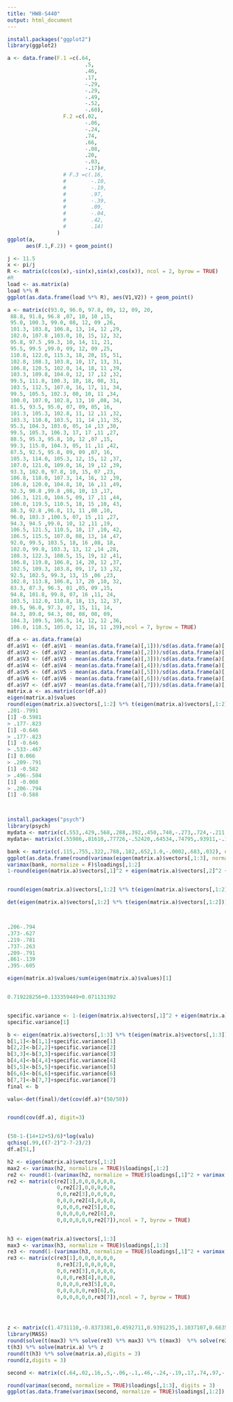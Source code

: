 ```yaml
---
title: "HW8-S440"
output: html_document
---
```


```r
install.packages("ggplot2")
library(ggplot2)

a <- data.frame(F.1 =c(.64,
                         .5,
                         .46,
                         .17,
                         -.29,
                         -.29,
                         -.49,
                         -.52,
                         -.60),
                  F.2 =c(.02,
                         -.06,
                         -.24,
                         .74,
                         .66,
                         -.08,
                         .20,
                         -.03,
                         -.17)#,
                  # F.3 =c(.16,
                  #        -.10,
                  #        -.19,
                  #        .97,
                  #        -.39,
                  #        .09,
                  #        -.04,
                  #        .42,
                  #        .14)
                )
ggplot(a,
      aes(F.1,F.2)) + geom_point()

```

```r
j <- 11.5
x <- pi/j
R <- matrix(c(cos(x),-sin(x),sin(x),cos(x)), ncol = 2, byrow = TRUE)
#R
load <- as.matrix(a)
load %*% R
ggplot(as.data.frame(load %*% R), aes(V1,V2)) + geom_point()

```


```r

a <- matrix(c(93.0, 96.0, 97.8, 09, 12, 09, 20,
 88.8, 91.8, 96.8 ,07, 10, 10 ,15,
 95.0, 100.3, 99.0, 08, 12, 09 ,26,
 101.3, 103.8, 106.8, 13, 14, 12 ,29,
 102.0, 107.8 ,103.0, 10, 15, 12, 32,
 95.8, 97.5 ,99.3, 10, 14, 11, 21,
 95.5, 99.5 ,99.0, 09, 12, 09 ,25,
 110.8, 122.0, 115.3, 18, 20, 15, 51,
 102.8, 108.3, 103.8, 10, 17, 13, 31,
 106.8, 120.5, 102.0, 14, 18, 11 ,39,
 103.3, 109.8, 104.0, 12, 17 ,12 ,32,
 99.5, 111.8, 100.3, 10, 18, 08, 31,
 103.5, 112.5, 107.0, 16, 17, 11, 34,
 99.5, 105.5, 102.3, 08, 10, 11 ,34,
 100.0, 107.0, 102.8, 13, 10 ,08, 34,
 81.5, 93.5, 95.0, 07, 09, 05, 16,
 101.3, 105.3, 102.8, 11, 12 ,11 ,32,
 103.3, 110.8, 103.5, 11, 14 ,11, 35,
 95.3, 104.3, 103.0, 05, 14 ,13 ,30,
 99.5, 105.3, 106.3, 17, 17 ,11 ,27,
 88.5, 95.3, 95.8, 10, 12 ,07 ,15,
 99.3, 115.0, 104.3, 05, 11 ,11 ,42,
 87.5, 92.5, 95.8, 09, 09 ,07, 16,
 105.3, 114.0, 105.3, 12, 15, 12 ,37,
 107.0, 121.0, 109.0, 16, 19 ,12 ,39,
 93.3, 102.0, 97.8, 10, 15, 07 ,23,
 106.8, 118.0, 107.3, 14, 16, 12 ,39,
 106.8, 120.0, 104.8, 10, 16 ,11 ,49,
 92.3, 90.8 ,99.8 ,08, 10, 13 ,17,
 106.3, 121.0, 104.5, 09, 17 ,11 ,44,
 106.0, 119.5, 110.5, 18, 15 ,10, 43,
 88.3, 92.8 ,96.8, 13, 11 ,08 ,10,
 96.0, 103.3 ,100.5, 07, 15 ,11 ,27,
 94.3, 94.5 ,99.0, 10, 12 ,11 ,19,
 106.5, 121.5, 110.5, 18, 17 ,10, 42,
 106.5, 115.5, 107.0, 08, 13, 14 ,47,
 92.0, 99.5, 103.5, 18, 16 ,08, 18,
 102.0, 99.8, 103.3, 13, 12 ,14 ,28,
 108.3, 122.3, 108.5, 15, 19, 12 ,41,
 106.8, 119.0, 106.8, 14, 20, 12 ,37,
 102.5, 109.3, 103.8, 09, 17, 13 ,32,
 92.5, 102.5, 99.3, 13, 15 ,06 ,23,
 102.8, 113.8, 106.8, 17, 20 ,10, 32,
 83.3, 87.3, 96.3, 01 ,05, 09 ,15,
 94.8, 101.8, 99.8, 07, 16 ,11, 24,
 103.5, 112.0, 110.8, 18, 13, 12, 37,
 89.5, 96.0, 97.3, 07, 15, 11, 14,
 84.3, 89.8, 94.3, 08, 08, 08, 09,
 104.3, 109.5, 106.5, 14, 12, 12 ,36,
 106.0, 118.5, 105.0, 12, 16, 11 ,39),ncol = 7, byrow = TRUE)

df.a <- as.data.frame(a)
df.a$V1 <- (df.a$V1 - mean(as.data.frame(a)[,1]))/sd(as.data.frame(a)[,1])
df.a$V2 <- (df.a$V2 - mean(as.data.frame(a)[,2]))/sd(as.data.frame(a)[,2])
df.a$V3 <- (df.a$V3 - mean(as.data.frame(a)[,3]))/sd(as.data.frame(a)[,3])
df.a$V4 <- (df.a$V4 - mean(as.data.frame(a)[,4]))/sd(as.data.frame(a)[,4])
df.a$V5 <- (df.a$V5 - mean(as.data.frame(a)[,5]))/sd(as.data.frame(a)[,5])
df.a$V6 <- (df.a$V6 - mean(as.data.frame(a)[,6]))/sd(as.data.frame(a)[,6])
df.a$V7 <- (df.a$V7 - mean(as.data.frame(a)[,7]))/sd(as.data.frame(a)[,7])
matrix.a <- as.matrix(cor(df.a))
eigen(matrix.a)$values
round(eigen(matrix.a)$vectors[,1:2] %*% t(eigen(matrix.a)$vectors[,1:2]),digits = 3)
.201-.7991
[1] -0.5981
> .177-.823
[1] -0.646
> .177-.823
[1] -0.646
> .533-.467
[1] 0.066
> .209-.791
[1] -0.582
> .496-.504
[1] -0.008
> .206-.794
[1] -0.588



install.packages("psych")
library(psych)
mydata <- matrix(c(.553,.429,.568,.288,.392,.450,.740,-.273,.724,-.211,.595,-.132), ncol = 2, byrow = TRUE)
mydata<- matrix(c(.55986,.81610,.77726,-.52420,.64534,.74795,.93911,-.10492,.79821,-.54323), ncol = 2, byrow = TRUE)

bank <- matrix(c(.115,.755,.322,.788,.182,.652,1.0,-.0002,.683,.032), ncol = 2, byrow = TRUE)
ggplot(as.data.frame(round(varimax(eigen(matrix.a)$vectors[,1:3], normalize = TRUE)$loadings[,1:3], digits = 3)),aes(V2,V1))+geom_point()
varimax(bank, normalize = F)$loadings[,1:2]
1-round(eigen(matrix.a)$vectors[,1]^2 + eigen(matrix.a)$vectors[,2]^2 + eigen(matrix.a)$vectors[,3]^2,digit=3)


round(eigen(matrix.a)$vectors[,1:2] %*% t(eigen(matrix.a)$vectors[,1:2]),digits = 3)

det(eigen(matrix.a)$vectors[,1:2] %*% t(eigen(matrix.a)$vectors[,1:2]))



.206-.794
.373-.627
.219-.781
.737-.263
.209-.791
.861-.139
.395-.605

eigen(matrix.a)$values/sum(eigen(matrix.a)$values)[1]


0.719228256+0.133359449+0.071131392


specific.variance <- 1-(eigen(matrix.a)$vectors[,1]^2 + eigen(matrix.a)$vectors[,2]^2)
specific.variance[1]

b <- eigen(matrix.a)$vectors[,1:3] %*% t(eigen(matrix.a)$vectors[,1:3])
b[1,1]<-b[1,1]+specific.variance[1]
b[2,2]<-b[2,2]+specific.variance[2]
b[3,3]<-b[3,3]+specific.variance[3]
b[4,4]<-b[4,4]+specific.variance[4]
b[5,5]<-b[5,5]+specific.variance[5]
b[6,6]<-b[6,6]+specific.variance[6]
b[7,7]<-b[7,7]+specific.variance[7]
final <- b

valu<-det(final)/det(cov(df.a)*(50/50))


round(cov(df.a), digit=3)


(50-1-(14+12+5)/6)*log(valu)
qchisq(.99,((7-2)^2-7-2)/2)
df.a[51,]
```




```r

h2 <- eigen(matrix.a)$vectors[,1:2]
max2 <- varimax(h2, normalize = TRUE)$loadings[,1:2]
re2 <- round(1-(varimax(h2, normalize = TRUE)$loadings[,1]^2 + varimax(h2, normalize = TRUE)$loadings[,2]^2),digits = 3)
re2 <- matrix(c(re2[1],0,0,0,0,0,0,
                0,re2[2],0,0,0,0,0,
                0,0,re2[3],0,0,0,0,
                0,0,0,re2[4],0,0,0,
                0,0,0,0,re2[5],0,0,
                0,0,0,0,0,re2[6],0,
                0,0,0,0,0,0,re2[7]),ncol = 7, byrow = TRUE)


h3 <- eigen(matrix.a)$vectors[,1:3]
max3 <- varimax(h3, normalize = TRUE)$loadings[,1:3]
re3 <- round(1-(varimax(h3, normalize = TRUE)$loadings[,1]^2 + varimax(h3, normalize = TRUE)$loadings[,2]^2+ varimax(h3, normalize = TRUE)$loadings[,3]^2),digits = 3)
re3 <- matrix(c(re3[1],0,0,0,0,0,0,
                0,re3[2],0,0,0,0,0,
                0,0,re3[3],0,0,0,0,
                0,0,0,re3[4],0,0,0,
                0,0,0,0,re3[5],0,0,
                0,0,0,0,0,re3[6],0,
                0,0,0,0,0,0,re3[7]),ncol = 7, byrow = TRUE)





```



```r
z <- matrix(c(1.4731110,-0.8373381,0.4592711,0.9391235,1.1037107,0.6635204,0.4912474), ncol = 1, byrow = FALSE)
library(MASS)
round(solve(t(max3) %*% solve(re3) %*% max3) %*% t(max3)  %*% solve(re3) %*% z, digits = 3)
t(h3) %*% solve(matrix.a) %*% z
round(t(h3) %*% solve(matrix.a),digits = 3)
round(z,digits = 3)

second <- matrix(c(.64,.02,.16,.5,-.06,-.1,.46,-.24,-.19,.17,.74,.97,-.29,.66,-.39,-.29,-.08,.09,-.49,.2,-.04,-.52,-.03,.42,-.6,-.17,.14), ncol = 3, byrow = TRUE)

round(varimax(second, normalize = TRUE)$loadings[,1:3], digits = 3)
ggplot(as.data.frame(varimax(second, normalize = TRUE)$loadings[,1:2]),aes(V1,V2)) + geom_point()
```





















































